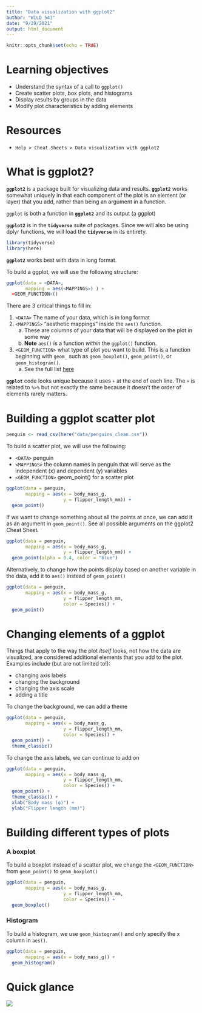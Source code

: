 ```yaml
---
title: "Data visualization with ggplot2"
author: "WILD 541"
date: "9/29/2021"
output: html_document
---
```


```r
knitr::opts_chunk$set(echo = TRUE)
```

# Learning objectives 

- Understand the syntax of a call to `ggplot()`
- Create scatter plots, box plots, and histograms
- Display results by groups in the data
- Modify plot characteristics by adding elements

# Resources

- `Help > Cheat Sheets > Data visualization with ggplot2`

# What is ggplot2?

**`ggplot2`** is a package built for visualizing data and results. **`ggplot2`** works somewhat uniquely in that each component of the plot is an element (or layer) that you add, rather than being an argument in a function. 

`ggplot` is both a function in **`ggplot2`** and its output (a ggplot)

**`ggplot2`** is in the **`tidyverse`** suite of packages. Since we will also be using dplyr functions, we will load the **`tidyverse`** in its entirety. 
```r
library(tidyverse)
library(here)
```

**`ggplot2`** works best with data in long format. 

To build a ggplot, we will use the following structure: 
```r
ggplot(data = <DATA>,
       mapping = aes(<MAPPINGS>) ) + 
  <GEOM_FUNCTION>()
```

There are 3 critical things to fill in: 

1. `<DATA>` The name of your data, which is in long format
2. `<MAPPINGS>` "aesthetic mappings" inside the `aes()` function. 
    a. These are columns of your data that will be displayed on the plot in some way
    b. **Note** `aes()` is a function *within* the `ggplot()` function. 
3. `<GEOM_FUNCTION>` what type of plot you want to build. This is a function beginning with `geom_` such as `geom_boxplot()`, `geom_point()`, or `geom_histogram()`. 
    a. See the full list [here](https://ggplot2.tidyverse.org/reference/#section-layers) 

**`ggplot`** code looks unique because it uses `+` at the end of each line. The `+` is related to `%>%` but not exactly the same because it doesn't the order of elements rarely matters. 

# Building a ggplot scatter plot
```r
penguin <- read_csv(here("data/penguins_clean.csv"))
```
To build a scatter plot, we will use the following: 

- `<DATA>` penguin
- `<MAPPINGS>` the column names in penguin that will serve as the independent (x) and dependent (y) variables
- `<GEOM_FUNCTION>` geom_point() for a scatter plot 

```r
ggplot(data = penguin,
       mapping = aes(x = body_mass_g, 
                     y = flipper_length_mm)) + 
  geom_point()
```

If we want to change something about all the points at once, we can add it as an argument in `geom_point()`. See all possible arguments on the ggplot2 Cheat Sheet. 

```r
ggplot(data = penguin,
       mapping = aes(x = body_mass_g, 
                     y = flipper_length_mm)) + 
  geom_point(alpha = 0.4, color = "blue")
```
Alternatively, to change how the points display based on another variable in the data, add it to `aes()` instead of `geom_point()`
```r
ggplot(data = penguin,
       mapping = aes(x = body_mass_g, 
                     y = flipper_length_mm,
                     color = Species)) + 
  geom_point()
```

# Changing elements of a ggplot

Things that apply to the way the plot *itself* looks, not how the data are visualized, are considered additional elements that you add to the plot. Examples include (but are not limited to!):

- changing axis labels
- changing the background 
- changing the axis scale
- adding a title 

To change the background, we can add a theme 
```r
ggplot(data = penguin,
       mapping = aes(x = body_mass_g, 
                     y = flipper_length_mm,
                     color = Species)) + 
  geom_point() + 
  theme_classic()
```

To change the axis labels, we can continue to add on 
```r
ggplot(data = penguin,
       mapping = aes(x = body_mass_g, 
                     y = flipper_length_mm,
                     color = Species)) + 
  geom_point() + 
  theme_classic() + 
  xlab("Body mass (g)") + 
  ylab("Flipper length (mm)")
```

# Building different types of plots 

### A boxplot 

To build a boxplot instead of a scatter plot, we change the `<GEOM_FUNCTION>` from `geom_point()` to `geom_boxplot()`

```r
ggplot(data = penguin,
       mapping = aes(x = body_mass_g, 
                     y = flipper_length_mm,
                     color = Species)) + 
  geom_boxplot()
```

### Histogram

To build a histogram, we use `geom_histogram()` and only specify the x column in `aes()`. 
```r
ggplot(data = penguin,
       mapping = aes(x = body_mass_g)) + 
  geom_histogram()
```





# Quick glance 

![](../misc/data-visualization cheat sheet.jpg)